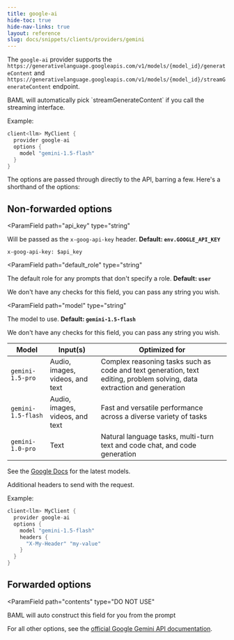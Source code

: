 ```yaml
---
title: google-ai
hide-toc: true
hide-nav-links: true
layout: reference
slug: docs/snippets/clients/providers/gemini
---
```



The `google-ai` provider supports the `https://generativelanguage.googleapis.com/v1/models/{model_id}/generateContent` and `https://generativelanguage.googleapis.com/v1/models/{model_id}/streamGenerateContent` endpoint.

<Tip>
BAML will automatically pick `streamGenerateContent` if you call the streaming interface.
</Tip>

Example:
```rust BAML
client<llm> MyClient {
  provider google-ai
  options {
    model "gemini-1.5-flash"
  }
}
```

The options are passed through directly to the API, barring a few. Here's a shorthand of the options:

## Non-forwarded options
<ParamField
  path="api_key"
  type="string"
>
  Will be passed as the `x-goog-api-key` header. **Default: `env.GOOGLE_API_KEY`**
  
  `x-goog-api-key: $api_key`
</ParamField>

<ParamField
  path="default_role"
  type="string"
>
  The default role for any prompts that don't specify a role. **Default: `user`**
  
  We don't have any checks for this field, you can pass any string you wish.
</ParamField>

<ParamField
  path="model"
  type="string"
>
  The model to use. **Default: `gemini-1.5-flash`**
  
  We don't have any checks for this field, you can pass any string you wish.

| Model | Input(s) | Optimized for |
| --- | ---  | --- |
| `gemini-1.5-pro`  | Audio, images, videos, and text | Complex reasoning tasks such as code and text generation, text editing, problem solving, data extraction and generation |
| `gemini-1.5-flash`  | Audio, images, videos, and text | Fast and versatile performance across a diverse variety of tasks |
| `gemini-1.0-pro` | Text | Natural language tasks, multi-turn text and code chat, and code generation |

See the [Google Docs](https://ai.google.dev/gemini-api/docs/models/gemini) for the latest models.
</ParamField>

<ParamField path="headers" type="object">
  Additional headers to send with the request.

Example:
```rust BAML
client<llm> MyClient {
  provider google-ai
  options {
    model "gemini-1.5-flash"
    headers {
      "X-My-Header" "my-value"
    }
  }
}
```
</ParamField>

## Forwarded options
<ParamField
   path="contents"
   type="DO NOT USE"
>
  BAML will auto construct this field for you from the prompt
</ParamField>


For all other options, see the [official Google Gemini API documentation](https://ai.google.dev/api/rest/v1/models/generateContent).
